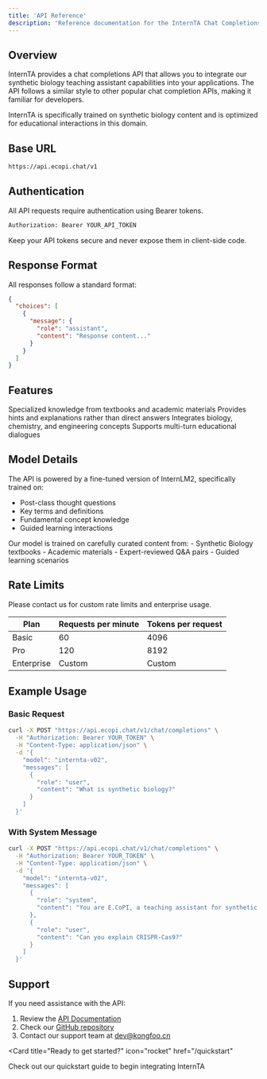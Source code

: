 ```yaml
---
title: 'API Reference'
description: 'Reference documentation for the InternTA Chat Completions API'
---
```


## Overview

InternTA provides a chat completions API that allows you to integrate our synthetic biology teaching assistant capabilities into your applications. The API follows a similar style to other popular chat completion APIs, making it familiar for developers.

<Note>
  InternTA is specifically trained on synthetic biology content and is optimized for educational interactions in this domain.
</Note>

## Base URL

```bash
https://api.ecopi.chat/v1
```

## Authentication

All API requests require authentication using Bearer tokens.

```bash
Authorization: Bearer YOUR_API_TOKEN
```

<Warning>
  Keep your API tokens secure and never expose them in client-side code.
</Warning>

## Response Format

All responses follow a standard format:

```json
{
  "choices": [
    {
      "message": {
        "role": "assistant",
        "content": "Response content..."
      }
    }
  ]
}
```

## Features

<CardGroup cols={2}>
  <Card
    title="Synthetic Biology Expertise"
    icon="dna"
  >
    Specialized knowledge from textbooks and academic materials
  </Card>
  <Card
    title="Educational Guidance"
    icon="graduation-cap"
  >
    Provides hints and explanations rather than direct answers
  </Card>
  <Card
    title="Cross-disciplinary Context"
    icon="microscope"
  >
    Integrates biology, chemistry, and engineering concepts
  </Card>
  <Card
    title="Interactive Learning"
    icon="comments"
  >
    Supports multi-turn educational dialogues
  </Card>
</CardGroup>

## Model Details

The API is powered by a fine-tuned version of InternLM2, specifically trained on:
- Post-class thought questions
- Key terms and definitions
- Fundamental concept knowledge
- Guided learning interactions

<Accordion title="Training Data Sources">
  Our model is trained on carefully curated content from:
  - Synthetic Biology textbooks
  - Academic materials
  - Expert-reviewed Q&A pairs
  - Guided learning scenarios
</Accordion>

## Rate Limits

<Info>
  Please contact us for custom rate limits and enterprise usage.
</Info>

| Plan | Requests per minute | Tokens per request |
|------|-------------------|-------------------|
| Basic | 60 | 4096 |
| Pro | 120 | 8192 |
| Enterprise | Custom | Custom |

## Example Usage

### Basic Request

```bash
curl -X POST "https://api.ecopi.chat/v1/chat/completions" \
  -H "Authorization: Bearer YOUR_TOKEN" \
  -H "Content-Type: application/json" \
  -d '{
    "model": "internta-v02",
    "messages": [
      {
        "role": "user",
        "content": "What is synthetic biology?"
      }
    ]
  }'
```

### With System Message

```bash
curl -X POST "https://api.ecopi.chat/v1/chat/completions" \
  -H "Authorization: Bearer YOUR_TOKEN" \
  -H "Content-Type: application/json" \
  -d '{
    "model": "internta-v02",
    "messages": [
      {
        "role": "system",
        "content": "You are E.CoPI, a teaching assistant for synthetic biology."
      },
      {
        "role": "user",
        "content": "Can you explain CRISPR-Cas9?"
      }
    ]
  }'
```

## Support

If you need assistance with the API:

1. Review the [API Documentation](/api-reference/endpoints)
2. Check our [GitHub repository](https://github.com/kongfoo-ai/internTA)
3. Contact our support team at dev@kongfoo.cn

<Card
  title="Ready to get started?"
  icon="rocket"
  href="/quickstart"
>
  Check out our quickstart guide to begin integrating InternTA
</Card>
